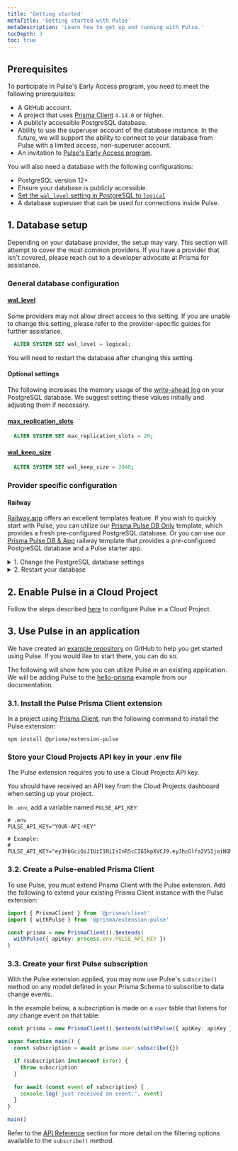 ```yaml
---
title: 'Getting started'
metaTitle: 'Getting started with Pulse'
metaDescription: 'Learn how to get up and running with Pulse.'
tocDepth: 3
toc: true
---
```


<TopBlock></TopBlock>

## Prerequisites

To participate in Pulse's Early Access program, you need to meet the following prerequisites:

- A GitHub account.
- A project that uses [Prisma Client](/concepts/components/prisma-client) `4.14.0` or higher.
- A publicly accessible PostgreSQL database.
- Ability to use the superuser account of the database instance. In the future, we will support the ability to connect to your database from Pulse with a limited access, non-superuser account.
- An invitation to [Pulse's Early Access program](https://prisma-data.typeform.com/to/K3fQej6J).

You will also need a database with the following configurations:

- PostgreSQL version 12+.
- Ensure your database is publicly accessible.
- [Set the `wal_level` setting in PostgreSQL to `logical`](/data-platform/pulse/getting-started#wal_level)
- A database superuser that can be used for connections inside Pulse.

## 1. Database setup

Depending on your database provider, the setup may vary. This section will attempt to cover the most common providers. If you have a provider that isn't covered, please reach out to a developer advocate at Prisma for assistance.

### General database configuration

#### <inlinecode>[wal_level](https://www.postgresql.org/docs/current/runtime-config-wal.html)</inlinecode>

Some providers may not allow direct access to this setting. If you are unable to change this setting, please refer to the provider-specific guides for further assistance.

```SQL
  ALTER SYSTEM SET wal_level = logical;
```

You will need to restart the database after changing this setting.

#### Optional settings

The following increases the memory usage of the [write-ahead log](https://www.postgresql.org/docs/current/wal-intro.html) on your PostgreSQL database. We suggest setting these values initially and adjusting them if necessary.

#### <inlinecode>[max_replication_slots](https://www.postgresql.org/docs/current/runtime-config-replication.html)</inlinecode>

```SQL
  ALTER SYSTEM SET max_replication_slots = 20;
```

#### <inlinecode>[wal_keep_size](https://www.postgresql.org/docs/current/runtime-config-replication.html)</inlinecode>

```SQL
  ALTER SYSTEM SET wal_keep_size = 2048;
```

### Provider specific configuration

#### Railway

[Railway.app](https://railway.app) offers an excellent templates feature. If you wish to quickly start with Pulse, you can utilize our [Prisma Pulse DB Only](https://railway.app/template/pulse-pg) template, which provides a fresh pre-configured PostgreSQL database. Or you can use our [Prisma Pulse DB & App](https://railway.app/template/pulse-starter) railway template that provides a pre-configured PostgreSQL database and a Pulse starter app.

<details><summary>1. Change the PostgreSQL database settings</summary>

1. Drop the Timescale extension:

```SQL
  DROP EXTENSION timescaledb;
```

2. Set the <inlinecode>[wal_level](https://www.postgresql.org/docs/current/runtime-config-wal.html)</inlinecode> to `logical`:

```SQL
  ALTER SYSTEM SET wal_level = logical;
```

3. Set the <inlinecode>[max_replication_slots](https://www.postgresql.org/docs/current/runtime-config-replication.html)</inlinecode> to `20`:

```SQL
  ALTER SYSTEM SET max_replication_slots = 20;
```

4. Set the <inlinecode>[wal_keep_size](https://www.postgresql.org/docs/current/runtime-config-replication.html)</inlinecode> to `2048`:

```SQL
  ALTER SYSTEM SET wal_keep_size = 2048;
```

5. Reload the PostgreSQL configuration:

```SQL
  SELECT pg_reload_conf();
```

</details>
<details>
<summary>2. Restart your database</summary>

1. Click on your database.

2. Navigate to the settings tab.

3. Scroll down and click the Restart Database button.

</details>

## 2. Enable Pulse in a Cloud Project

Follow the steps described [here](/data-platform/cloud-projects/platform/projects#configure-pulse) to configure Pulse in a Cloud Project.

## 3. Use Pulse in an application

<Admonition type="info">

We have created an [example repository](https://github.com/prisma/pulse-starter) on GitHub to help you get started using Pulse. If you would like to start there, you can do so.

</Admonition>

The following will show how you can utilize Pulse in an existing application. We will be adding Pulse to the [hello-prisma](/getting-started/setup-prisma/start-from-scratch/relational-databases-typescript-postgresql) example from our documentation.

### 3.1. Install the Pulse Prisma Client extension

In a project using [Prisma Client](/concepts/components/prisma-client), run the following command to install the Pulse extension:

```shell
npm install @prisma/extension-pulse
```

### Store your Cloud Projects API key in your .env file

The Pulse extension requires you to use a Cloud Projects API key.

<Admonition type="info">

You should have received an API key from the Cloud Projects dashboard when setting up your project.

</Admonition>

In `.env`, add a variable named `PULSE_API_KEY`:

```shell
# .env
PULSE_API_KEY="YOUR-API-KEY"

# Example:
# PULSE_API_KEY="eyJhbGciOiJIUzI1NiIsInR5cCI6IkpXVCJ9.eyJhcGlfa2V5IjoiNGMxNzM0MGItMmFhYy00MGMxLWE1ZDctNzYyNmRjNjg3NjM4IiwidGVuYW50X2lkIjoiY2VhZjE0NThkZGUyYzJmNTU0ZmNkNTI2MmFmOWY1ODljMWJiZmRhNDU0N2UxMjM1ODk3MGQ2MGI1ZjRlNTU0OCIsImludGVybmFsX3NlY3JldCI6ImM1ZTcxYjJhLTE0NzdawdwDliZS1hM2IzLTczODFkNDM5ZmEwZSJ9.wCUlghC_suFBr2vnk0q_5I8iRNRDyEQo0W9rnhf6mCw"
```

### 3.2. Create a Pulse-enabled Prisma Client

To use Pulse, you must extend Prisma Client with the Pulse extension.
Add the following to extend your existing Prisma Client instance with the Pulse extension:

```ts
import { PrismaClient } from '@prisma/client'
import { withPulse } from '@prisma/extension-pulse'

const prisma = new PrismaClient().$extends(
  withPulse({ apiKey: process.env.PULSE_API_KEY })
)
```

### 3.3. Create your first Pulse subscription

With the Pulse extension applied, you may now use Pulse's `subscribe()` method on any model defined in your Prisma Schema to subscribe to data change events.

In the example below, a subscription is made on a `user` table that listens for _any_ change event on that table:

```ts
const prisma = new PrismaClient().$extends(withPulse({ apiKey: apiKey }))

async function main() {
  const subscription = await prisma.user.subscribe({})

  if (subscription instanceof Error) {
    throw subscription
  }

  for await (const event of subscription) {
    console.log('just received an event:', event)
  }
}

main()
```

<Admonition type="info">

Refer to the [API Reference](/data-platform/pulse/api-reference) section for more detail on the filtering options available to the `subscribe()` method.

</Admonition>
